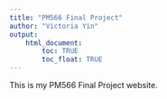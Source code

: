 ```yaml
---
title: "PM566 Final Project"
author: "Victoria Yin"
output: 
    html_document:
        toc: TRUE
        toc_float: TRUE
---
```


This is my PM566 Final Project website.
